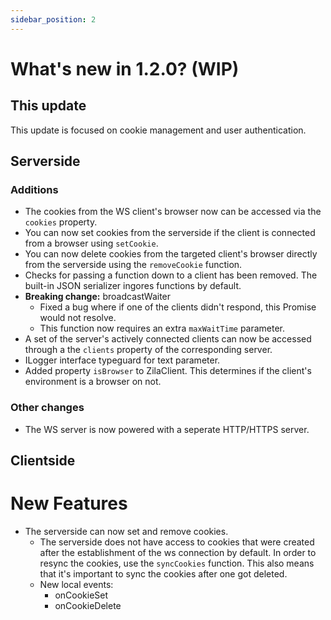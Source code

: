 ```yaml
---
sidebar_position: 2
---
```


# What's new in 1.2.0? (WIP)

## This update

This update is focused on cookie management and user authentication.

## Serverside

### Additions

- The cookies from the WS client's browser now can be accessed via the `cookies` property.
- You can now set cookies from the serverside if the client is connected from a browser using `setCookie`.
- You can now delete cookies from the targeted client's browser directly from the serverside using the `removeCookie` function.
- Checks for passing a function down to a client has been removed. The built-in JSON serializer ingores functions by default.
- **Breaking change:** broadcastWaiter
  - Fixed a bug where if one of the clients didn't respond, this Promise would not resolve.
  - This function now requires an extra `maxWaitTime` parameter.
- A set of the server's actively connected clients can now be accessed through a the `clients` property of the corresponding server.
- ILogger interface typeguard for text parameter.
- Added property `isBrowser` to ZilaClient. This determines if the client's environment is a browser on not.

### Other changes

- The WS server is now powered with a seperate HTTP/HTTPS server.

## Clientside

# New Features

- The serverside can now set and remove cookies.
  - The serverside does not have access to cookies that were created after the establishment of the ws connection by default. In order to resync the cookies, use the `syncCookies` function. This also means that it's important to sync the cookies after one got deleted.
  - New local events:
    - onCookieSet
    - onCookieDelete